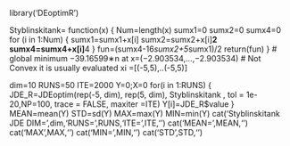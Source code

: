 library('DEoptimR')

Styblinskitank= function(x)
  {
  Num=length(x)
	sumx1=0
  sumx2=0
  sumx4=0
	for (i in 1:Num)
	  {
    sumx1=sumx1+x[i]
    sumx2=sumx2+x[i]**2
    sumx4=sumx4+x[i]**4
		}
	fun=(sumx4-16*sumx2+5*sumx1)/2
  return(fun)
  }
# global minimum −39.16599∗n at x=(−2.903534,…,−2.903534) 
# Not Convex it is usually evaluated  xi =[(-5,5),..(-5,5)]

dim=10
RUNS=50
ITE=2000
Y=0;X=0
for(i in 1:RUNS)
  {
  JDE_R=JDEoptim(rep(-5, dim), rep(5, dim), Styblinskitank ,
         tol = 1e-20,NP=100, trace = FALSE,  maxiter =ITE)
  Y[i]=JDE_R$value
  }
MEAN=mean(Y)
STD=sd(Y)
MAX=max(Y)
MIN=min(Y)
cat('Styblinskitank JDE DIM=',dim,'RUNS=',RUNS,'ITE=',ITE,'\n')
cat('MEAN=',MEAN,'\n')
cat('MAX',MAX,'\n')
cat('MIN=',MIN,'\n')
cat('STD',STD,'\n')
